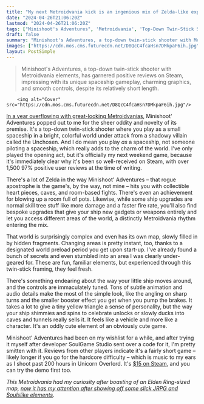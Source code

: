 ```yaml
---
title: "My next Metroidvania kick is an ingenious mix of Zelda-like exploration, twin-stick combat, and pitch-perfect controls – with 97% positive Steam user reviews"
date: "2024-04-26T21:06:20Z"
lastmod: "2024-04-26T21:06:20Z"
tags: ["Minishoot's Adventures", 'Metroidvania', 'Top-Down Twin-Stick Shooter', 'Steam']
draft: false
summary: "Minishoot's Adventures, a top-down twin-stick shooter with Metroidvania elements, has garnered positive reviews on Steam, impressing with its unique spaceship gameplay, charming graphics, and smooth controls, despite its relatively short length."
images: ["https://cdn.mos.cms.futurecdn.net/D8QcC4fcaHsn7DMkpaF6ih.jpg"]
layout: PostSimple
---
```

> Minishoot's Adventures, a top-down twin-stick shooter with Metroidvania elements, has garnered positive reviews on Steam, impressing with its unique spaceship gameplay, charming graphics, and smooth controls, despite its relatively short length.


        <img alt="Cover" src="https://cdn.mos.cms.futurecdn.net/D8QcC4fcaHsn7DMkpaF6ih.jpg"/>
        
[<u>In a year overflowing with great-looking Metroidvanias</u>](https://www.gamesradar.com/voidwrought-fgs-spring-2024/), Minishoot' Adventures popped out to me for the sheer oddity and novelty of its premise. It's a top-down twin-stick shooter where you play as a small spaceship in a bright, colorful world under attack from a shadowy villain called the Unchosen. And I do mean you play *as* a spaceship, not someone piloting a spaceship, which really adds to the charm of the world. I've only played the opening act, but it's officially my next weekend game, because it's immediately clear why it's been so well-received on Steam, with over 1,500 97% positive user reviews at the time of writing. 

There's a lot of Zelda in the way Minishoot' Adventures – that rogue apostrophe is the game's, by the way, not mine – hits you with collectible heart pieces, caves, and room-based fights. There's even an achievement for blowing up a room full of pots. Likewise, while some ship upgrades are normal skill tree stuff like more damage and a faster fire rate, you'll also find bespoke upgrades that give your ship new gadgets or weapons entirely and let you access different areas of the world, a distinctly Metroidvania rhythm entering the mix. 

That world is surprisingly complex and even has its own map, slowly filled in by hidden fragments. Changing areas is pretty instant, too, thanks to a designated world preload period you get upon start-up. I've already found a bunch of secrets and even stumbled into an area I was clearly under-geared for. These are fun, familiar elements, but experienced through this twin-stick framing, they feel fresh. 



There's something endearing about the way your little ship moves around, and the controls are immaculately tuned. Tons of subtle animation and audio details make the most of the simple look, like the angling on sharp turns and the smaller booster effect you get when you pump the brakes. It takes a lot to give a tiny yellow triangle a sense of personality, but the way your ship shimmies and spins to celebrate unlocks or slowly ducks into caves and tunnels really sells it. It feels like a vehicle and more like a character. It's an oddly cute element of an obviously cute game. 

Minishoot' Adventures had been on my wishlist for a while, and after trying it myself after developer SoulGame Studio sent over a code for it, I'm pretty smitten with it. Reviews from other players indicate it's a fairly short game – likely longer if you go for the hardcore difficulty – which is music to my ears as I shoot past 200 hours in Unicorn Overlord. It's [$15 on Steam](https://store.steampowered.com/app/1634860/Minishoot_Adventures/), and you can try the demo first too. 

*This Metroidvania had my curiosity after boasting of an Elden Ring-sized map, *[<u><em>now it has my attention after showing off some slick JRPG and Soulslike elements</em></u>](https://www.gamesradar.com/this-metroidvania-had-my-curiosity-after-boasting-of-an-elden-ring-sized-map-now-it-has-my-attention-after-showing-off-some-slick-jrpg-and-soulslike-elements/)*.*
        